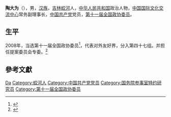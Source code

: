'''陶大为'''（{{bd|1949年|10月|}}），男，[[汉族|汉族]]，[[吉林|吉林]][[蛟河市|蛟河]]人，[[中华人民共和国|中华人民共和国]]政治人物，[[中国国际文化交流中心|中国国际文化交流中心]]常务副理事长，[[中国共产党|中国共产党]]党员，[[第十一届全国政协委员|第十一届全国政协委员]]。

== 生平 ==
2008年，当选第十一届全国政协委员<ref>{{cite news|title=第十一届全国政协委员名单|url=http://www.indaa.com.cn/zt/2009qglh/zxzs/200903/t20090303_127573.html|accessdate=2013-04-09|newspaper=新华社北京1月25日电 中国人民政治协商会议第十一届全国委员会委员名单(共2237人，2008年1月25日政协第十届全国委员会常务委员会第二十次会议通过)|date=2008年1月25日|deadurl=yes|archiveurl=https://web.archive.org/web/20130928014403/http://www.indaa.com.cn/zt/2009qglh/zxzs/200903/t20090303_127573.html|archivedate=2013年9月28日}}</ref>，代表对外友好界，分入第四十七组。并担任提案委员会专委。<ref>{{cite news|title=全国政协信息-陶大为|url=http://www.cppcc.gov.cn/CMS/wylibary/showJcwyxtInfoWylibary.action?tabJcwyxt.guid=11W0016530&wytype=wjwy|accessdate=2013-04-11|newspaper=全国政协委员会}}</ref>

== 參考文獻 ==
{{reflist}}

{{中国政治人物小作品}}
{{国务院参事室特约研究员}}

{{Authority control}}
{{DEFAULTSORT:Tao陶}}
[[Category:陶姓|Da]]
[[Category:蛟河人|Category:蛟河人]]
[[Category:中国共产党党员|Category:中国共产党党员]]
[[Category:国务院参事室特约研究员|Category:国务院参事室特约研究员]]
[[Category:第十一届全国政协委员|Category:第十一届全国政协委员]]